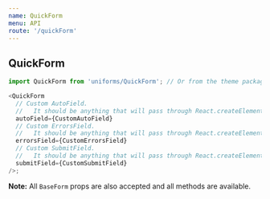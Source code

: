 ```yaml
---
name: QuickForm
menu: API
route: '/quickForm'
---
```


## QuickForm

```js
import QuickForm from 'uniforms/QuickForm'; // Or from the theme package.

<QuickForm
  // Custom AutoField.
  //   It should be anything that will pass through React.createElement.
  autoField={CustomAutoField}
  // Custom ErrorsField.
  //   It should be anything that will pass through React.createElement.
  errorsField={CustomErrorsField}
  // Custom SubmitField.
  //   It should be anything that will pass through React.createElement.
  submitField={CustomSubmitField}
/>;
```

**Note:** All `BaseForm` props are also accepted and all methods are available.
